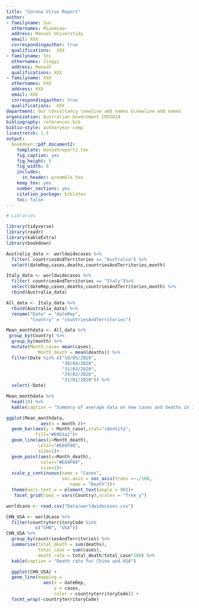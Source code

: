 ```yaml
---
title: "Corona Virus Report"
author:
- familyname: Sun
  othernames: Miaomiao~
  address: Monash Universtidy
  email: XXX
  correspondingauthor: true
  qualifications:  XXX
- familyname: Shi
  othernames: Jingyi
  address: Monash
  qualifications: XXX
- familyname: XXX
  othernames: XXX
  address: XXX
  email: XXX
  correspondingauthor: true
  qualifications:  XXX
department: Our consultancy \newline add names &\newline add names
organization: Australian Government COVID19
bibliography: references.bib
biblio-style: authoryear-comp
linestretch: 1.5
output:
  bookdown::pdf_document2:
    template: monashreport2.tex
    fig_caption: yes
    fig_height: 5
    fig_width: 8
    includes:
      in_header: preamble.tex
    keep_tex: yes
    number_sections: yes
    citation_package: biblatex
    toc: false
---
```


```r
# Libraries

library(tidyverse)
library(readr)
library(kableExtra)
library(bookdown)

```


\section*{Country Australia and Italy"}

```r
Australia_data <- worldwidecases %>% 
  filter( countriesAndTerritories == "Australia") %>% 
  select(dateRep,cases,deaths,countriesAndTerritories,month)

Italy_data <- worldwidecases %>% 
  filter( countriesAndTerritories == "Italy")%>% 
  select(dateRep,cases,deaths,countriesAndTerritories,month) %>% 
  rbind(Australia_data)

All_data <- Italy_data %>% 
  rbind(Australia_data) %>% 
  rename("Date" = "dateRep",
         "Country" = "countriesAndTerritories") 

Mean_monthdata <- All_data %>% 
 group_by(Country) %>%
  group_by(month) %>% 
  mutate(Month_case= mean(cases),
            Month_death = mean(deaths)) %>% 
  filter(Date %in% c("10/05/2020",
                     "30/04/2020",
                     "31/03/2020",
                     "29/02/2020",
                     "31/01/2020")) %>% 
  select(-Date)

Mean_monthdata %>% 
  head(10) %>% 
  kable(caption = "Summary of average data on new cases and deaths in Italy and Australia.")
```

```r

ggplot(Mean_monthdata,
             aes(x = month ))+
  geom_bar(aes(y = Month_case),stat="identity",
           fill="#69b3a2")+
  geom_line(aes(y=Month_death),
            color="#E69F00",
            size=1)+
  geom_point(aes(y=Month_death),
             color="#E69F00",
             size=2)+
  scale_y_continuous(name = "Cases",
                     sec.axis = sec_axis(trans =~./100,
                        name = "Death"))+
  theme(axis.text.x = element_text(angle = 90))+
   facet_grid(rows = vars(Country),scales = "free_y")
```

\section*{Country XX2 and YY2}
```r
worldcase <- read.csv("Data/worldwidecases.csv")

CHN_USA <- worldcase %>% 
  filter(countryterritoryCode %in% 
           c("CHN", "USA")) 
CHN_USA %>% 
  group_by(countriesAndTerritories) %>% 
  summarise(total_death = sum(deaths), 
            total_case = sum(cases),
            death_rate = total_death/total_case*100) %>% 
  kable(caption = "Death rate for China and USA")
```

```r
  ggplot(CHN_USA) +
  geom_line(mapping = 
              aes(x = dateRep,
                  y = cases,
                  color = countryterritoryCode)) +
  facet_wrap(~countryterritoryCode)
```

\section*{Country XX3 and YY3}














































